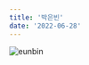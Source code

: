 ```yaml
---
title: '박은빈'
date: '2022-06-28'
---
```


![eunbin](https://user-images.githubusercontent.com/61447654/176134604-865d3f3c-9a89-4e6a-b13b-2d5c9dd2d453.JPG)

